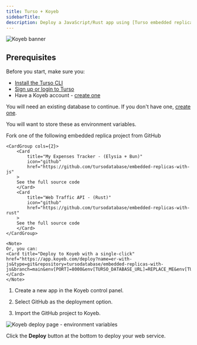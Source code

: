 ```yaml
---
title: Turso + Koyeb
sidebarTitle: 
description: Deploy a JavaScript/Rust app using [Turso embedded replicas](/features/embedded-replicas) to [Koyeb](https://www.koyeb.com/).
---
```


![Koyeb banner](/images/platforms/koyeb-banner.png)

## Prerequisites

Before you start, make sure you:

- [Install the Turso CLI](/cli/installation)
- [Sign up or login to Turso](/cli/authentication#signup)
- Have a Koyeb account - [create one](https://app.koyeb.com/)

<Steps>

<Step title="Retrieve database credentials">

You will need an existing database to continue. If you don't have one, [create one](/quickstart).

<Snippet file="retrieve-database-credentials.mdx" />

<Info>You will want to store these as environment variables.</Info>

</Step>

<Step>
    Fork one of the following embedded replica project from GitHub

    <CardGroup cols={2}>
        <Card
            title="My Expenses Tracker - (Elysia + Bun)"
            icon="github"
            href="https://github.com/tursodatabase/embedded-replicas-with-js"
        >
        See the full source code
        </Card>
        <Card
            title="Web Traffic API - (Rust)"
            icon="github"
            href="https://github.com/tursodatabase/embedded-replicas-with-rust"
        >
        See the full source code
        </Card>
    </CardGroup>

    <Note>
    Or, you can:
    <Card title="Deploy to Koyeb with a single-click" href="https://app.koyeb.com/deploy?name=er-with-js&type=git&repository=tursodatabase/embedded-replicas-with-js&branch=main&env[PORT]=8000&env[TURSO_DATABASE_URL]=REPLACE_ME&env[TURSO_AUTH_TOKEN]=REPLACE_ME&env[LOCAL_DB]=file:expenses.db">
    </Card>
    </Note>
</Step>

<Step title="Add a new Koyeb app">

1. Create a new app in the Koyeb control panel.

2. Select GitHub as the deployment option.

3. Import the GitHub project to Koyeb.

</Step>

<Step title="Fill in the environment variables on Koyeb's deploy page">

![Koyeb deploy page - environment variables](/images/platforms/koyeb-env-variables.png)

</Step>

<Step title="Deploy">

Click the **Deploy** button at the bottom to deploy your web service.

</Step>

</Steps>